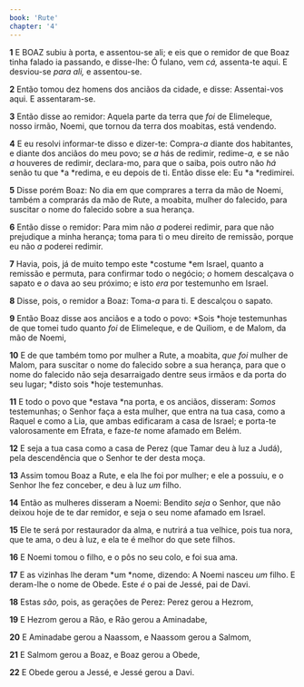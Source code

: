 ```yaml
---
book: 'Rute'
chapter: '4'
---
```


**1** E BOAZ subiu à porta, e assentou-se ali; e eis que o remidor de que Boaz tinha falado ia passando, e disse-lhe: Ó fulano, vem _cá,_ assenta-te aqui. E desviou-se _para ali,_ e assentou-se.

**2** Então tomou dez homens dos anciãos da cidade, e disse: Assentai-vos aqui. E assentaram-se.

**3** Então disse ao remidor: Aquela parte da terra que _foi_ de Elimeleque, nosso irmão, Noemi, que tornou da terra dos moabitas, está vendendo.

**4** E eu resolvi informar-te disso e dizer-te: Compra-_a_ diante dos habitantes, e diante dos anciãos do meu povo; se _a_ hás de redimir, redime-_a,_ e se não _a_ houveres de redimir, declara-mo, para que o saiba, pois outro não _há_ senão tu que *a *redima, e eu depois de ti. Então disse ele: Eu *a *redimirei.

**5** Disse porém Boaz: No dia em que comprares a terra da mão de Noemi, também a comprarás da mão de Rute, a moabita, mulher do falecido, para suscitar o nome do falecido sobre a sua herança.

**6** Então disse o remidor: Para mim não _a_ poderei redimir, para que não prejudique a minha herança; toma para ti o meu direito de remissão, porque eu não _a_ poderei redimir.

**7** Havia, pois, já de muito tempo este *costume *em Israel, quanto a remissão e permuta, para confirmar todo o negócio; _o_ homem descalçava o sapato e _o_ dava ao seu próximo; e isto _era_ por testemunho em Israel.

**8** Disse, pois, o remidor a Boaz: Toma-_a_ para ti. E descalçou o sapato.

**9** Então Boaz disse aos anciãos e a todo o povo: *Sois *hoje testemunhas de que tomei tudo quanto _foi_ de Elimeleque, e de Quiliom, e de Malom, da mão de Noemi,

**10** E de que também tomo por mulher a Rute, a moabita, _que foi_ mulher de Malom, para suscitar o nome do falecido sobre a sua herança, para que o nome do falecido não seja desarraigado dentre seus irmãos e da porta do seu lugar; *disto sois *hoje testemunhas.

**11** E todo o povo que *estava *na porta, e os anciãos, disseram: _Somos_ testemunhas; o Senhor faça a esta mulher, que entra na tua casa, como a Raquel e como a Lia, que ambas edificaram a casa de Israel; e porta-te valorosamente em Efrata, e faze-_te_ nome afamado em Belém.

**12** E seja a tua casa como a casa de Perez (que Tamar deu à luz a Judá), pela descendência que o Senhor te der desta moça.

**13** Assim tomou Boaz a Rute, e ela lhe foi por mulher; e ele a possuiu, e o Senhor lhe fez conceber, e deu à luz _um_ filho.

**14** Então as mulheres disseram a Noemi: Bendito _seja_ o Senhor, que não deixou hoje de te dar remidor, e seja o seu nome afamado em Israel.

**15** Ele te será por restaurador da alma, e nutrirá a tua velhice, pois tua nora, que te ama, o deu à luz, e ela te é melhor do que sete filhos.

**16** E Noemi tomou o filho, e o pôs no seu colo, e foi sua ama.

**17** E as vizinhas lhe deram *um *nome, dizendo: A Noemi nasceu _um_ filho. E deram-lhe o nome de Obede. Este _é_ o pai de Jessé, pai de Davi.

**18** Estas _são,_ pois, as gerações de Perez: Perez gerou a Hezrom,

**19** E Hezrom gerou a Rão, e Rão gerou a Aminadabe,

**20** E Aminadabe gerou a Naassom, e Naassom gerou a Salmom,

**21** E Salmom gerou a Boaz, e Boaz gerou a Obede,

**22** E Obede gerou a Jessé, e Jessé gerou a Davi.
